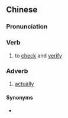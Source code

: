 {{also|查实}}
==Chinese==
{{zh-forms|s=查实}}

===Pronunciation===
{{zh-pron
|m=cháshí
|c=caa4 sat6
|cat=v,adv
}}

===Verb===
{{zh-verb}}

# to [[check]] and [[verify]]

===Adverb===
{{zh-adv}}

# {{lb|zh|Cantonese}} [[actually]]

====Synonyms====
* {{zh-l|其實}}